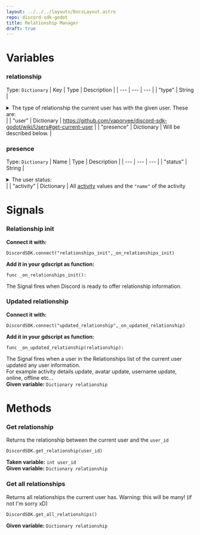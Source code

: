 ```yaml
---
layout: ../../../layouts/DocsLayout.astro
repo: discord-sdk-godot
title: Relationship Manager
draft: true
---
```

# Variables

### relationship
Type: `Dictionary`
| Key | Type | Description |
| --- | --- | --- |
| "type" | String | <details><summary>The type of relationship the current user has with the given user. These are:</summary> `"None"` user has no intrinsic relationship<br/>`"Friend"` user is a friend<br/>`"Blocked"` user is blocked<br/>`"PendingIncoming"` user has a pending incoming friend request to connected user<br/>`"PendingOutgoing"` current user has a pending outgoing friend request to user<br/>`"Implicit"` user is not friends, but interacts with current user often (frequency + recency)<br/>`"NotAvailable"` relationship is unknown<br/></details>  |
| "user" | Dictionary | https://github.com/vaporvee/discord-sdk-godot/wiki/Users#get-current-user |
| "presence" | Dictionary | Will be described below. |

### presence
Type: `Dictionary`
| Name | Type | Description |
| --- | --- | --- |
| "status" | String | <details><summary>The user status:</summary>`"Offline"`<br/>`"Online"`<br/>`"Idle"`<br/>`"DoNotDisturb"`<br/>`"NotAvailable"`<br/></details> |
| "activity" | Dictionary | All [activity](https://github.com/vaporvee/discord-sdk-godot/wiki/Activities) values and the `"name"` of the activity

# Signals

### Relationship init
**Connect it with:**
```gdscript
DiscordSDK.connect("relationships_init",_on_relationships_init)
```
**Add it in your gdscript as function:**
```gdscript
func _on_relationships_init():
```
The Signal fires when Discord is ready to offer relationship information.<br/>

### Updated relationship
**Connect it with:**
```gdscript
DiscordSDK.connect("updated_relationship",_on_updated_relationship)
```
**Add it in your gdscript as function:**
```gdscript
func _on_updated_relationship(relationship):
```
The Signal fires when a user in the Relationships list of the current user updated any user information.<br/>
For example activity details update, avatar update, username update, online, offline etc...<br/>
**Given variable:** `Dictionary relationship`
# Methods
### Get relationship
Returns the relationship between the current user and the `user_id`
```gdscript
DiscordSDK.get_relationship(user_id)
```
**Taken variable:** `int user_id`<br/>
**Given variable:** `Dictionary relationship`

### Get all relationships
Returns all relationships the current user has. Warning: this will be many! (if not I'm sorry xD)
```gdscript
DiscordSDK.get_all_relationships()
```
**Given variable:** `Dictionary relationship` 